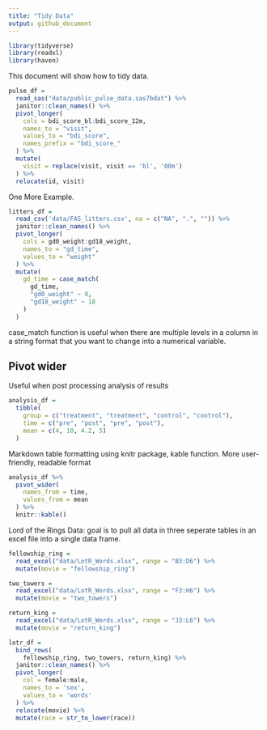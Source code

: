 ```yaml
---
title: "Tidy Data"
output: github_document
---
```


```r
library(tidyverse)
library(readxl)
library(haven) 
```

This document will show how to tidy data.
```r
pulse_df = 
  read_sas("data/public_pulse_data.sas7bdat") %>% 
  janitor::clean_names() %>% 
  pivot_longer(
    cols = bdi_score_bl:bdi_score_12m,
    names_to = "visit",
    values_to = "bdi_score",
    names_prefix = "bdi_score_"
  ) %>% 
  mutate(
    visit = replace(visit, visit == 'bl', '00m')
  ) %>% 
  relocate(id, visit)
```

One More Example.
```r
litters_df = 
  read_csv('data/FAS_litters.csv', na = c("NA", ".", "")) %>% 
  janitor::clean_names() %>% 
  pivot_longer(
    cols = gd0_weight:gd18_weight,
    names_to = "gd_time", 
    values_to = "weight"
  ) %>% 
  mutate(
    gd_time = case_match(
      gd_time,
      "gd0_weight" ~ 0,
      "gd18_weight" ~ 18
    )
  )
```
case_match function is useful when there are multiple levels in a column in a string format that you want to change into a numerical variable.

## Pivot wider
Useful when post processing analysis of results

```r
analysis_df = 
  tibble(
    group = c("treatment", "treatment", "control", "control"), 
    time = c("pre", "post", "pre", "post"),
    mean = c(4, 10, 4.2, 5)
  )
```

Markdown table formatting using knitr package, kable function. More user-friendly, readable format
```r
analysis_df %>% 
  pivot_wider(
    names_from = time,
    values_from = mean
  ) %>% 
  knitr::kable()
```
Lord of the Rings Data: goal is to pull all data in three seperate tables in an excel file into a single data frame.
```r
fellowship_ring = 
  read_excel("data/LotR_Words.xlsx", range = "B3:D6") %>% 
  mutate(movie = "fellowship_ring")

two_towers = 
  read_excel("data/LotR_Words.xlsx", range = "F3:H6") %>% 
  mutate(movie = "two_towers")

return_king = 
  read_excel("data/LotR_Words.xlsx", range = "J3:L6") %>% 
  mutate(movie = "return_king")

lotr_df = 
  bind_rows(
    fellowship_ring, two_towers, return_king) %>% 
  janitor::clean_names() %>% 
  pivot_longer(
    col = female:male,
    names_to = 'sex',
    values_to = 'words'
  ) %>% 
  relocate(movie) %>% 
  mutate(race = str_to_lower(race))
```

